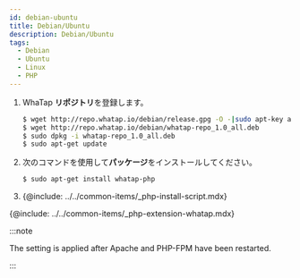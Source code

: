 ```yaml
---
id: debian-ubuntu
title: Debian/Ubuntu
description: Debian/Ubuntu
tags:
  - Debian
  - Ubuntu
  - Linux
  - PHP
---
```


1.  WhaTap **リポジトリ**を登録します。 

    ```bash title=SH
    $ wget http://repo.whatap.io/debian/release.gpg -O -|sudo apt-key add -
    $ wget http://repo.whatap.io/debian/whatap-repo_1.0_all.deb
    $ sudo dpkg -i whatap-repo_1.0_all.deb
    $ sudo apt-get update
    ```

2.  次のコマンドを使用して**パッケージ**をインストールしてください。 

    ```bash title=SH
    $ sudo apt-get install whatap-php
    ```

3.  {@include: ../../common-items/_php-install-script.mdx}

{@include: ../../common-items/_php-extension-whatap.mdx}

:::note

The setting is applied after Apache and PHP-FPM have been restarted.

:::

